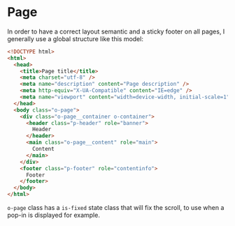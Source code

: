 
<Meta title="Objects/Page" />

# Page

In order to have a correct layout semantic and a sticky footer on all pages, I generally use a global structure like this model:

```html
<!DOCTYPE html>
<html>
  <head>
    <title>Page title</title>
    <meta charset="utf-8" />
    <meta name="description" content="Page description" />
    <meta http-equiv="X-UA-Compatible" content="IE=edge" />
    <meta name="viewport" content="width=device-width, initial-scale=1" />
  </head>
  <body class="o-page">
    <div class="o-page__container o-container">
      <header class="p-header" role="banner">
        Header
      </header>
      <main class="o-page__content" role="main">
        Content
      </main>
    </div>
    <footer class="p-footer" role="contentinfo">
      Footer
    </footer>
  </body>
</html>
```

`o-page` class has a `is-fixed` state class that will fix the scroll, to use when a pop-in is displayed for example.
